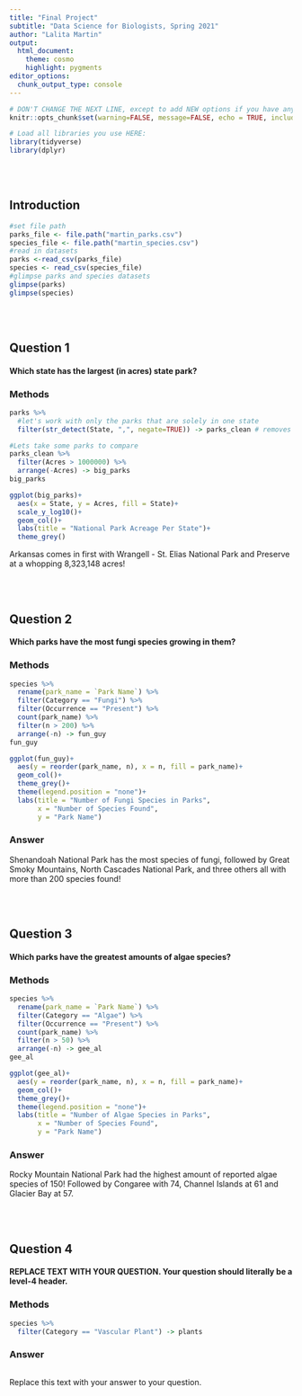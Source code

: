 ```yaml
---
title: "Final Project"
subtitle: "Data Science for Biologists, Spring 2021"
author: "Lalita Martin"
output: 
  html_document: 
    theme: cosmo
    highlight: pygments
editor_options: 
  chunk_output_type: console
---
```


```r
# DON'T CHANGE THE NEXT LINE, except to add NEW options if you have any.
knitr::opts_chunk$set(warning=FALSE, message=FALSE, echo = TRUE, include = TRUE)

# Load all libraries you use HERE:
library(tidyverse)
library(dplyr)
```

<br><br>

## Introduction

```r
#set file path
parks_file <- file.path("martin_parks.csv")
species_file <- file.path("martin_species.csv")
#read in datasets
parks <-read_csv(parks_file)
species <- read_csv(species_file)
#glimpse parks and species datasets
glimpse(parks)
glimpse(species)
```

<br><br>

## Question 1

#### Which state has the largest (in acres) state park? 

### Methods

```r
parks %>% 
  #let's work with only the parks that are solely in one state
  filter(str_detect(State, ",", negate=TRUE)) -> parks_clean # removes rows with , in State column

#Lets take some parks to compare
parks_clean %>%
  filter(Acres > 1000000) %>%
  arrange(-Acres) -> big_parks
big_parks

ggplot(big_parks)+
  aes(x = State, y = Acres, fill = State)+
  scale_y_log10()+
  geom_col()+
  labs(title = "National Park Acreage Per State")+
  theme_grey()
```

Arkansas comes in first with Wrangell - St. Elias National Park and Preserve at a whopping 8,323,148 acres! 


<br><br>

## Question 2

#### Which parks have the most fungi species growing in them?

### Methods

```r
species %>%
  rename(park_name = `Park Name`) %>%
  filter(Category == "Fungi") %>%
  filter(Occurrence == "Present") %>%
  count(park_name) %>%
  filter(n > 200) %>%
  arrange(-n) -> fun_guy
fun_guy

ggplot(fun_guy)+
  aes(y = reorder(park_name, n), x = n, fill = park_name)+
  geom_col()+
  theme_grey()+
  theme(legend.position = "none")+
  labs(title = "Number of Fungi Species in Parks", 
       x = "Number of Species Found", 
       y = "Park Name")
```

### Answer

Shenandoah National Park has the most species of fungi, followed by Great Smoky Mountains, North Cascades National Park, and three others all with more than 200 species found! 

<br><br>

## Question 3

#### Which parks have the greatest amounts of algae species? 

### Methods

```r
species %>%
  rename(park_name = `Park Name`) %>%
  filter(Category == "Algae") %>%
  filter(Occurrence == "Present") %>%
  count(park_name) %>%
  filter(n > 50) %>%
  arrange(-n) -> gee_al
gee_al

ggplot(gee_al)+
  aes(y = reorder(park_name, n), x = n, fill = park_name)+
  geom_col()+
  theme_grey()+
  theme(legend.position = "none")+
  labs(title = "Number of Algae Species in Parks", 
       x = "Number of Species Found",  
       y = "Park Name")
```

### Answer

Rocky Mountain National Park had the highest amount of reported algae species of 150! Followed by Congaree with 74, Channel Islands at 61 and Glacier Bay at 57. 


<br><br>

## Question 4

#### REPLACE TEXT WITH YOUR QUESTION. Your question should literally be a level-4 header.

### Methods

```r
species %>%
  filter(Category == "Vascular Plant") -> plants

```

### Answer

```r


```

Replace this text with your answer to your question.
